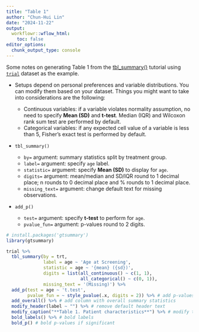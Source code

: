 ```yaml
---
title: "Table 1"
author: "Chun-Hui Lin"
date: "2024-11-22"
output:
  workflowr::wflow_html:
    toc: false
editor_options:
  chunk_output_type: console
---
```


Some notes on generating Table 1 from the  [tbl_summary()](https://www.danieldsjoberg.com/gtsummary/articles/tbl_summary.html) tutorial using [`trial`](https://www.danieldsjoberg.com/gtsummary/reference/trial.html) dataset as the example.

* Setups depend on personal preferences and variable distributions. You can modify them based on your dataset. Things you might want to take into considerations are the following:

    * Continuous variables: if a variable violates normality assumption, no need to specify **Mean (SD)** and **t-test**. Median (IQR) and Wilcoxon rank sum test are performed by default.
    * Categorical variables: if any expected cell value of a variable is less than 5, Fisher's exact test is performed by default.

* `tbl_summary()`

  * `by=` argument: summary statistics split by treatment group. 
  * `label=` argument: specify `age` label.
  * `statistic=` argument: specify **Mean (SD)** to display for `age`.
  * `digits=` argument: mean/median and SD/IQR round to 1 decimal place; n rounds to 0 decimal place and % rounds to 1 decimal place.
  * `missing_text=` argument: change default text for missing observations.

* `add_p()`

  * `test=` argument: specify **t-test** to perform for `age`.
  * `pvalue_fun=` argument: p-values round to 2 digits.

```r
# install.packages('gtsummary')
library(gtsummary)
```

```r
trial %>%
  tbl_summary(by = trt,
              label = age ~ 'Age at Screening',
              statistic = age ~ '{mean} ({sd})',
              digits = list(all_continuous() ~ c(1, 1),
                            all_categorical() ~ c(0, 1)),
              missing_text = '(Missing)') %>%
  add_p(test = age ~ 't.test', 
        pvalue_fun = ~ style_pvalue(.x, digits = 2)) %>% # add p-values
  add_overall() %>% # add column with overall summary statistics
  modify_header(label ~ "") %>% # remove default header text
  modify_caption("**Table 1. Patient characteristics**") %>% # modify table title
  bold_labels() %>% # bold labels
  bold_p() # bold p-values if significant
```

